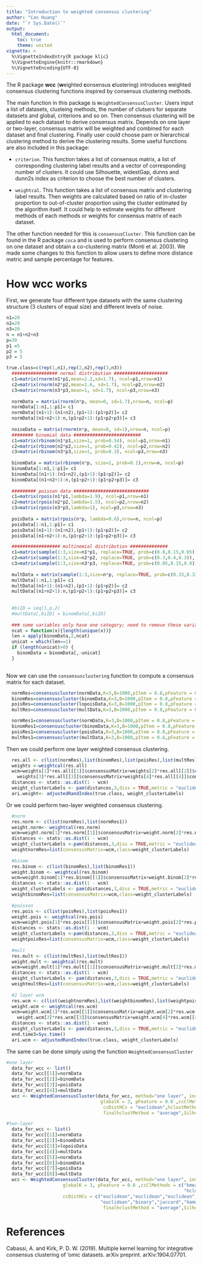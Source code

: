 ```yaml
---
title: "Introduction to weighted consensus clustering"
author: "Can Huang"
date: "`r Sys.Date()`"
output: 
  html_document:
    toc: true
    theme: united
vignette: >
  %\VignetteIndexEntry{R package klic}
  %\VignetteEngine{knitr::rmarkdown}
  %\VignetteEncoding{UTF-8}
---
```



The R package **wcc** (**w**eighted **c**onsensus **c**lustering) introduces weighted consensus clustering functions inspired by consensus clustering methods.

The main function in this package is `WeightedConsensusCluster`. Users input a list of datasets, clusteing methods, the number of clutsers for separate datasets and global, criterions and so on. Then consensus clustering will be applied to each dataset to derive consensus matrix. Depends on one layer or two-layer, consensus matrix will be weighted and combined for each dataset and final clustering. Finally user could choose pam or hierarchical clustering method to derive the clustering results. Some useful functions are also included in this package: 

* `criterion`. This function takes a list of consensus matrix, a list of corresponding clustering label results and a vector of corresponding number of clusters. It could use Silhouette, widestGap, dunns and dunn2s index as criterion to choose the best number of clusters.

* `weightcal`. This function takes a list of consensus matrix and clustering label results. Then weights are calculated based on ratio of in-cluster proportion to out-of-cluster proportion using the cluster estimated by the algorithm itself. It could help to estimate weights for different methods of each methods or weights for consensus matrix of each dataset.

The other function needed for this is `consensusCluster`. This function can be found in the R package `coca` and is used to perform consensus clustering on one dataset and obtain a co-clustering matrix  (Monti et al. 2003). We made some changes to this function to allow users to define more distance metric and sample percentage for features.


# How wcc works 

First, we generate four different type datasets with the same clustering structure (3 clusters of equal size) and different levels of noise.

```r
n1=20
n2=20
n3=20
n = n1+n2+n3
p=30
p1 =5
p2 = 5
p3 = 5

true.class=c(rep(1,n1),rep(2,n2),rep(3,n3))
  ################# normal distribution ####################
  c1=matrix(rnorm(n1*p1,mean=2.2,sd=1.7), ncol=p1,nrow=n1)
  c2=matrix(rnorm(n2*p2,mean=1.6, sd=1.7), ncol=p2,nrow=n2)
  c3=matrix(rnorm(n3*p3,mean=1, sd=1.7), ncol=p3,nrow=n3)
  
  normData = matrix(rnorm(n*p, mean=0, sd=1.7),nrow=n, ncol=p)
  normData[1:n1,1:p1]= c1
  normData[(n1+1):(n1+n2),(p1+1):(p1+p2)]= c2
  normData[(n1+n2+1):n,(p1+p2+1):(p1+p2+p3)]= c3
  
  noiseData = matrix(rnorm(n*p, mean=0, sd=1),nrow=n, ncol=p)
  ######## binomial data #########################
  c1=matrix(rbinom(n1*p1,size=1, prob=0.54), ncol=p1,nrow=n1)
  c2=matrix(rbinom(n2*p2,size=1, prob=0.42), ncol=p2,nrow=n2)
  c3=matrix(rbinom(n3*p3,size=1, prob=0.3), ncol=p3,nrow=n3)
  
  binomData = matrix(rbinom(n*p, size=1, prob=0.1),nrow=n, ncol=p)
  binomData[1:n1,1:p1]= c1
  binomData[(n1+1):(n1+n2),(p1+1):(p1+p2)]= c2
  binomData[(n1+n2+1):n,(p1+p2+1):(p1+p2+p3)]= c3
  
  ######### poisson data ############################
  c1=matrix(rpois(n1*p1,lambda=1.9), ncol=p1,nrow=n1)
  c2=matrix(rpois(n2*p2,lambda=1.5), ncol=p2,nrow=n2)
  c3=matrix(rpois(n3*p3,lambda=1), ncol=p3,nrow=n3)
  
  poisData = matrix(rpois(n*p, lambda=0.6),nrow=n, ncol=p)
  poisData[1:n1,1:p1]= c1
  poisData[(n1+1):(n1+n2),(p1+1):(p1+p2)]= c2
  poisData[(n1+n2+1):n,(p1+p2+1):(p1+p2+p3)]= c3

  ################## multinomial distribution ##############
  c1=matrix(sample(1:3,size=n1*p1, replace=TRUE, prob=c(0.8,0.15,0.05)), ncol=p1,nrow=n1)
  c2=matrix(sample(1:3,size=n2*p2, replace=TRUE, prob=c(0.3,0.4,0.3)), ncol=p2,nrow=n2)
  c3=matrix(sample(1:3,size=n3*p3, replace=TRUE, prob=c(0.05,0.15,0.8)), ncol=p3,nrow=n3)
  
  multData = matrix(sample(1:3,size=n*p, replace=TRUE, prob=c(0.33,0.33,0.33)),nrow=n, ncol=p)
  multData[1:n1,1:p1]= c1
  multData[(n1+1):(n1+n2),(p1+1):(p1+p2)]= c2
  multData[(n1+n2+1):n,(p1+p2+1):(p1+p2+p3)]= c3
  
  
  #biID = seq(1,p,2)
  #multData[,biID] = binomData[,biID]
  
  ### some variables only have one category; need to remove these variables
  ncat = function(x){length(unique(x))}
  len = apply(binomData,2,ncat)
  unicat = which(len==1)
  if (length(unicat)>0) {
    binomData = binomData[,-unicat]
  }
  


```

Now we can use the `consensusclustering` function to compute a consensus matrix for each dataset.

```r
  normRes=consensuscluster(normData,K=3,B=1000,pItem = 0.8,pFeature = 0.8 ,clMethod ="kmeans",finalclmethod="pam")
  binomRes=consensuscluster(binomData,K=3,B=1000,pItem = 0.8,pFeature = 0.8 ,clMethod ="kmeans",finalclmethod="pam")
  poisRes=consensuscluster(lopoisData,K=3,B=1000,pItem = 0.8,pFeature = 0.8 ,clMethod ="kmeans",finalclmethod="pam")
  multRes=consensuscluster(multData,K=3,B=1000,pItem = 0.8,pFeature = 0.8 ,clMethod ="kmeans",finalclmethod="pam")

  normRes1=consensuscluster(normData,K=3,B=1000,pItem = 0.8,pFeature = 0.8 ,clMethod ="hclust",finalclmethod="pam")
  binomRes1=consensuscluster(binomData,K=3,B=1000,pItem = 0.8,pFeature = 0.8 ,clMethod ="hclust",dist = "binary",finalclmethod="pam")
  poisRes1=consensuscluster(poisData,K=3,B=1000,pItem = 0.8,pFeature = 0.8 ,clMethod ="hclust",dist = "jaccard",finalclmethod="pam")
  multRes1=consensuscluster(multData,K=3,B=1000,pItem = 0.8,pFeature = 0.8 ,clMethod ="hclust",dist = "hamming",finalclmethod="pam")
```

Then we could perform one layer weighted consensus clustering.

```r
  res.all <- c(list(normRes),list(binomRes),list(poisRes),list(multRes))
  weights <-weightcal(res.all)
  wcm=weights[1]*res.all[[1]]$consensusMatrix+weights[2]*res.all[[2]]$consensusMatrix+
    weights[3]*res.all[[3]]$consensusMatrix+weights[4]*res.all[[4]]$consensusMatrix
  distances <- stats::as.dist(1 - wcm)
  weight_clusterLabels <- pam(distances,3,diss = TRUE,metric = "euclidean" )$clustering
  ari.weight<- adjustedRandIndex(true.class, weight_clusterLabels)
```

Or we could perform two-layer weighted consensus clustering.

```r
  #norm
  res.norm <- c(list(normRes),list(normRes1))
  weight.norm<- weightcal(res.norm)
  wcm=weight.norm[1]*res.norm[[1]]$consensusMatrix+weight.norm[2]*res.norm[[2]]$consensusMatrix
  distances <- stats::as.dist(1 - wcm)
  weight_clusterLabels <-pam(distances,3,diss = TRUE,metric = "euclidean" )$clustering
  weightnormRes=list(consensusMatrix=wcm,class=weight_clusterLabels)
  
  #binom
  res.binom <- c(list(binomRes),list(binomRes1))
  weight.binom <- weightcal(res.binom)
  wcm=weight.binom[1]*res.binom[[1]]$consensusMatrix+weight.binom[2]*res.binom[[2]]$consensusMatrix
  distances <- stats::as.dist(1 - wcm)
  weight_clusterLabels <- pam(distances,3,diss = TRUE,metric = "euclidean" )$clustering
  weightbinomRes=list(consensusMatrix=wcm,class=weight_clusterLabels)
  
  #poisson
  res.pois <- c(list(poisRes),list(poisRes1))
  weight.pois <- weightcal(res.pois)
  wcm=weight.pois[1]*res.pois[[1]]$consensusMatrix+weight.pois[2]*res.pois[[2]]$consensusMatrix
  distances <- stats::as.dist(1 - wcm)
  weight_clusterLabels <-pam(distances,3,diss = TRUE,metric = "euclidean" )$clustering
  weightpoisRes=list(consensusMatrix=wcm,class=weight_clusterLabels)
  
  #mult
  res.mult <- c(list(multRes),list(multRes1))
  weight.mult <- weightcal(res.mult)
  wcm=weight.mult[1]*res.mult[[1]]$consensusMatrix+weight.mult[2]*res.mult[[2]]$consensusMatrix
  distances <- stats::as.dist(1 - wcm)
  weight_clusterLabels <- pam(distances,3,diss = TRUE,metric = "euclidean" )$clustering
  weightmultRes=list(consensusMatrix=wcm,class=weight_clusterLabels)
  
  #2 layer wcm
  res.wcm <- c(list(weightnormRes),list(weightbinomRes),list(weightpoisRes),list(weightmultRes))
  weight.wcm <- weightcal(res.wcm)
  wcm=weight.wcm[1]*res.wcm[[1]]$consensusMatrix+weight.wcm[2]*res.wcm[[2]]$consensusMatrix+
    weight.wcm[3]*res.wcm[[3]]$consensusMatrix+weight.wcm[4]*res.wcm[[4]]$consensusMatrix
  distances <- stats::as.dist(1 - wcm)
  weight_clusterLabels <- pam(distances,3,diss = TRUE,metric = "euclidean" )$clustering
  end.time3=Sys.time()
  ari.wcm <- adjustedRandIndex(true.class, weight_clusterLabels)
```


The same can be done simply using the function `WeightedConsensusCluster`

```r
#one layer
  data_for_wcc <- list()
  data_for_wcc[[1]]=normData
  data_for_wcc[[2]]=binomData
  data_for_wcc[[3]]=poisData
  data_for_wcc[[4]]=multData
  wcc <- WeightedConsensusCluster(data_for_wcc, method="one layer", individualK = rep(3, 4),
                                   globalK = 3, pFeature = 0.8 ,ccClMethods = "k-means",
                                    ccDistHCs = "euclidean",hclustMethod = "average",finalclmethod="hclust",
                                    finalhclustMethod = "average",Silhouette=TRUE)

#two-layer
  data_for_wcc <- list()
  data_for_wcc[[1]]=normData
  data_for_wcc[[2]]=binomData
  data_for_wcc[[3]]=lopoisData
  data_for_wcc[[4]]=multData
  data_for_wcc[[5]]=normData
  data_for_wcc[[6]]=binomData
  data_for_wcc[[7]]=poisData
  data_for_wcc[[8]]=multData
  wcc <- WeightedConsensusCluster(data_for_wcc, method="one layer", individualK = rep(3, 8),
                     globalK = 3, pFeature = 0.8 ,ccClMethods = c("kmeans","kmeans","kmeans","kmeans",
                                                                  "hclust","hclust","hclust","hclust"),
                     ccDistHCs = c("euclidean","euclidean","euclidean","euclidean",
                                   "euclidean","binary","jaccard","hamming"),hclustMethod = "average",finalclmethod="hclust",
                                    finalhclustMethod = "average",Silhouette=TRUE)

```



# References 

Cabassi, A. and Kirk, P. D. W. (2019). Multiple kernel learning for integrative
consensus clustering of 'omic datasets. arXiv preprint. arXiv:1904.07701.


